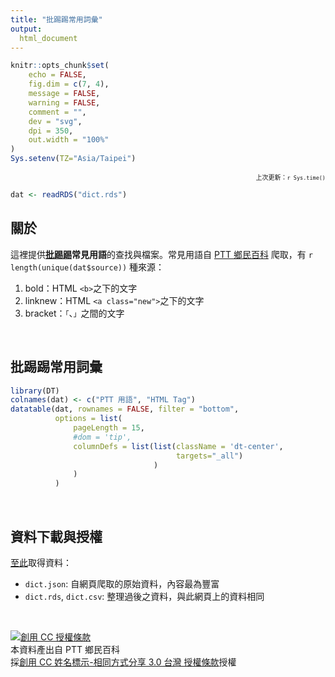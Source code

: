 ```yaml
---
title: "批踢踢常用詞彙"
output:
  html_document
---
```


```r
knitr::opts_chunk$set(
	echo = FALSE,
	fig.dim = c(7, 4),
	message = FALSE,
	warning = FALSE,
	comment = "",
	dev = "svg",
	dpi = 350,
	out.width = "100%"
)
Sys.setenv(TZ="Asia/Taipei")
```

<p style="text-align:right; font-size:10px">
上次更新：`r Sys.time()`
</p>


```r
dat <- readRDS("dict.rds")
```

## 關於

這裡提供**[批踢踢](https://term.ptt.cc/)常見用語**的查找與檔案。常見用語自 [PTT 鄉民百科](http://zh.pttpedia.wikia.com/wiki/) 爬取，有 `r length(unique(dat$source))` 種來源：

1. bold：HTML `<b>`之下的文字
1. linknew：HTML `<a class="new">`之下的文字
1. bracket：`「`、`」`之間的文字

<br>

## 批踢踢常用詞彙

```r
library(DT)
colnames(dat) <- c("PTT 用語", "HTML Tag")
datatable(dat, rownames = FALSE, filter = "bottom",
          options = list(
              pageLength = 15,
              #dom = 'tip',
              columnDefs = list(list(className = 'dt-center', 
                                     targets="_all")
                                )
              )
          )
```

<br>

## 資料下載與授權

[至此](https://github.com/liao961120/PTT-scrapy/tree/master/PTTdict/data)取得資料：

- `dict.json`: 自網頁爬取的原始資料，內容最為豐富
- `dict.rds`, `dict.csv`: 整理過後之資料，與此網頁上的資料相同

<br>

<a rel="license" href="http://creativecommons.org/licenses/by-sa/3.0/tw/"><img alt="創用 CC 授權條款" style="border-width:0" src="https://i.creativecommons.org/l/by-sa/3.0/tw/88x31.png" /></a><br />本資料產出自 PTT 鄉民百科<br>採<a rel="license" href="http://creativecommons.org/licenses/by-sa/3.0/tw/">創用 CC 姓名標示-相同方式分享 3.0 台灣 授權條款</a>授權